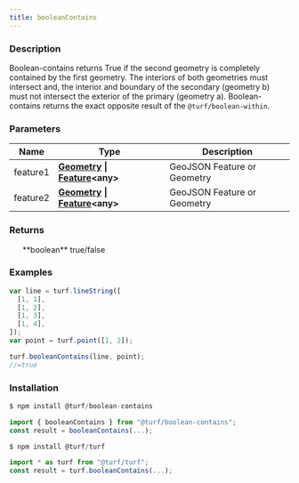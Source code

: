 ```yaml
---
title: booleanContains
---
```



### Description

Boolean-contains returns True if the second geometry is completely contained by the first geometry.
The interiors of both geometries must intersect and, the interior and boundary of the secondary (geometry b)
must not intersect the exterior of the primary (geometry a).
Boolean-contains returns the exact opposite result of the `@turf/boolean-within`.

### Parameters

| Name     | Type                                                                                                                                | Description                 |
| -------- | ----------------------------------------------------------------------------------------------------------------------------------- | --------------------------- |
| feature1 | **[Geometry](https://tools.ietf.org/html/rfc7946#section-3.1) \| [Feature](https://tools.ietf.org/html/rfc7946#section-3.2)\<any>** | GeoJSON Feature or Geometry |
| feature2 | **[Geometry](https://tools.ietf.org/html/rfc7946#section-3.1) \| [Feature](https://tools.ietf.org/html/rfc7946#section-3.2)\<any>** | GeoJSON Feature or Geometry |

### Returns

<ul>
  **boolean** true/false

</ul>

### Examples

```javascript
var line = turf.lineString([
  [1, 1],
  [1, 2],
  [1, 3],
  [1, 4],
]);
var point = turf.point([1, 2]);

turf.booleanContains(line, point);
//=true
```

### Installation

```javascript
$ npm install @turf/boolean-contains

import { booleanContains } from "@turf/boolean-contains";
const result = booleanContains(...);
```

```javascript
$ npm install @turf/turf

import * as turf from "@turf/turf";
const result = turf.booleanContains(...);
```
